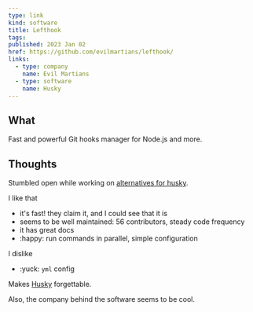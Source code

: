 ```yaml
---
type: link
kind: software
title: Lefthook
tags:
published: 2023 Jan 02
href: https://github.com/evilmartians/lefthook/
links:
  - type: company
    name: Evil Martians
  - type: software
    name: Husky
---
```


## What

Fast and powerful Git hooks manager for Node.js and more.

## Thoughts

Stumbled open while working on [alternatives for husky](/meta/records/current/lefthook).

I like that

- it's fast! they claim it, and I could see that it is
- seems to be well maintained: 56 contributors, steady code frequency
- it has great docs
- :happy: run commands in parallel, simple configuration

I dislike

- :yuck: `yml` config

Makes [Husky](/links/software/husky) forgettable.

Also, the company behind the software seems to be cool.
